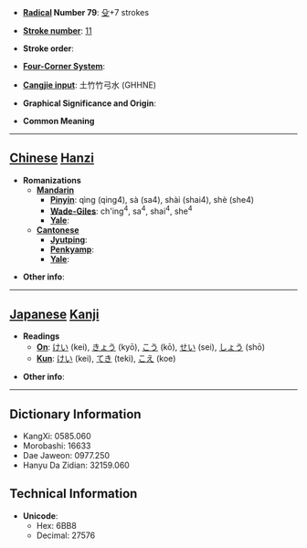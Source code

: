 * '''[[Wiktionary:Chinese radical index| Radical]] Number 79''': [[Wiktionary:Chinese radical index 殳|殳]]+7 strokes

* '''[[Wiktionary:Chinese total strokes index|Stroke number]]''': [[Wiktionary:Chinese total strokes index 11|11]]

* '''Stroke order''': 

* '''[[Wiktionary:Chinese four corner index|Four-Corner System]]''': 

* '''[[Wiktionary:Chinese Cangjie index|Cangjie input]]''': 土竹竹弓水 (GHHNE)

* '''Graphical Significance and Origin''': 

* '''Common Meaning'''

----

== [[Chinese]] [[Hanzi]] ==

* '''Romanizations'''
** '''[[Mandarin]]'''
*** '''[[Pinyin]]''': qìng (qing4), sà (sa4), shài (shai4), shè (she4)
*** '''[[Wade-Giles]]''': ch'ing<sup>4</sup>, sa<sup>4</sup>, shai<sup>4</sup>, she<sup>4</sup>
*** '''[[Yale]]''': 
** '''[[Cantonese]]'''
*** '''[[Jyutping]]''':
*** '''[[Penkyamp]]''': 
*** '''[[Yale]]''': 

* '''Other info''': 

----

== [[Japanese]] [[Kanji]] ==

* '''Readings'''
** '''[[On]]''': [[けい]] (kei), [[きょう]] (kyō), [[こう]] (kō), [[せい]] (sei), [[しょう]] (shō)
** '''[[Kun]]''': [[けい]] (kei), [[てき]] (teki), [[こえ]] (koe)

* '''Other info''':  

----

== Dictionary Information ==

* KangXi: 0585.060
* Morobashi: 16633
* Dae Jaweon: 0977.250
* Hanyu Da Zidian: 32159.060

== Technical Information ==

* '''Unicode''':
** Hex: 6BB8
** Decimal: 27576